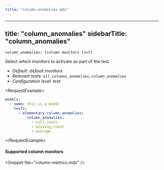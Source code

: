 ```yaml
---
title: "column-anomalies.mdx"
---
```


---
title: "column_anomalies"
sidebarTitle: "column_anomalies"
---

`column_anomalies: [column monitors list]`

Select which monitors to activate as part of the test.

- _Default: default monitors_
- _Relevant tests: `all_columns_anomalies`, `column_anomalies`_
- _Configuration level: test_

&lt;RequestExample&gt;

```yml test
models:
  - name: this_is_a_model
    tests:
      - elementary.column_anomalies:
          column_anomalies:
            - null_count
            - missing_count
            - average
```

&lt;/RequestExample&gt;

#### Supported column monitors

&lt;Snippet file="column-metrics.mdx" /&gt;
